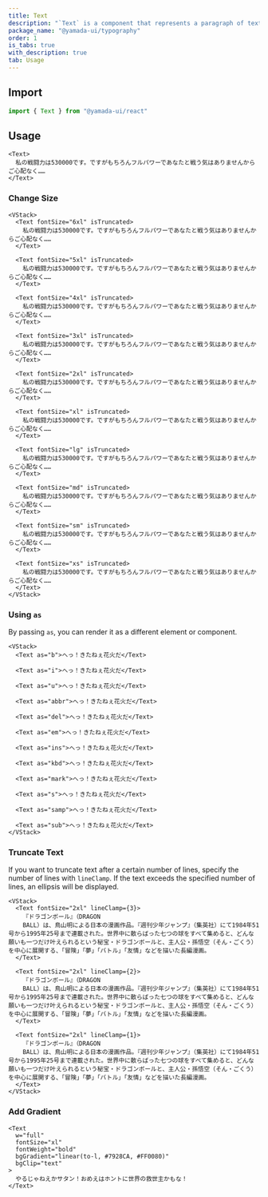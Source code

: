 ```yaml
---
title: Text
description: "`Text` is a component that represents a paragraph of text. By default, it renders a `p` element."
package_name: "@yamada-ui/typography"
order: 1
is_tabs: true
with_description: true
tab: Usage
---
```


## Import

```ts
import { Text } from "@yamada-ui/react"
```

## Usage

```tsx
<Text>
  私の戦闘力は530000です。ですがもちろんフルパワーであなたと戦う気はありませんからご心配なく……
</Text>
```

### Change Size

```tsx
<VStack>
  <Text fontSize="6xl" isTruncated>
    私の戦闘力は530000です。ですがもちろんフルパワーであなたと戦う気はありませんからご心配なく……
  </Text>

  <Text fontSize="5xl" isTruncated>
    私の戦闘力は530000です。ですがもちろんフルパワーであなたと戦う気はありませんからご心配なく……
  </Text>

  <Text fontSize="4xl" isTruncated>
    私の戦闘力は530000です。ですがもちろんフルパワーであなたと戦う気はありませんからご心配なく……
  </Text>

  <Text fontSize="3xl" isTruncated>
    私の戦闘力は530000です。ですがもちろんフルパワーであなたと戦う気はありませんからご心配なく……
  </Text>

  <Text fontSize="2xl" isTruncated>
    私の戦闘力は530000です。ですがもちろんフルパワーであなたと戦う気はありませんからご心配なく……
  </Text>

  <Text fontSize="xl" isTruncated>
    私の戦闘力は530000です。ですがもちろんフルパワーであなたと戦う気はありませんからご心配なく……
  </Text>

  <Text fontSize="lg" isTruncated>
    私の戦闘力は530000です。ですがもちろんフルパワーであなたと戦う気はありませんからご心配なく……
  </Text>

  <Text fontSize="md" isTruncated>
    私の戦闘力は530000です。ですがもちろんフルパワーであなたと戦う気はありませんからご心配なく……
  </Text>

  <Text fontSize="sm" isTruncated>
    私の戦闘力は530000です。ですがもちろんフルパワーであなたと戦う気はありませんからご心配なく……
  </Text>

  <Text fontSize="xs" isTruncated>
    私の戦闘力は530000です。ですがもちろんフルパワーであなたと戦う気はありませんからご心配なく……
  </Text>
</VStack>
```

### Using `as`

By passing `as`, you can render it as a different element or component.

```tsx
<VStack>
  <Text as="b">へっ！きたねぇ花火だ</Text>

  <Text as="i">へっ！きたねぇ花火だ</Text>

  <Text as="u">へっ！きたねぇ花火だ</Text>

  <Text as="abbr">へっ！きたねぇ花火だ</Text>

  <Text as="del">へっ！きたねぇ花火だ</Text>

  <Text as="em">へっ！きたねぇ花火だ</Text>

  <Text as="ins">へっ！きたねぇ花火だ</Text>

  <Text as="kbd">へっ！きたねぇ花火だ</Text>

  <Text as="mark">へっ！きたねぇ花火だ</Text>

  <Text as="s">へっ！きたねぇ花火だ</Text>

  <Text as="samp">へっ！きたねぇ花火だ</Text>

  <Text as="sub">へっ！きたねぇ花火だ</Text>
</VStack>
```

### Truncate Text

If you want to truncate text after a certain number of lines, specify the number of lines with `lineClamp`. If the text exceeds the specified number of lines, an ellipsis will be displayed.

```tsx
<VStack>
  <Text fontSize="2xl" lineClamp={3}>
    『ドラゴンボール』（DRAGON
    BALL）は、鳥山明による日本の漫画作品。『週刊少年ジャンプ』（集英社）にて1984年51号から1995年25号まで連載された。世界中に散らばった七つの球をすべて集めると、どんな願いも一つだけ叶えられるという秘宝・ドラゴンボールと、主人公・孫悟空（そん・ごくう）を中心に展開する、「冒険」「夢」「バトル」「友情」などを描いた長編漫画。
  </Text>

  <Text fontSize="2xl" lineClamp={2}>
    『ドラゴンボール』（DRAGON
    BALL）は、鳥山明による日本の漫画作品。『週刊少年ジャンプ』（集英社）にて1984年51号から1995年25号まで連載された。世界中に散らばった七つの球をすべて集めると、どんな願いも一つだけ叶えられるという秘宝・ドラゴンボールと、主人公・孫悟空（そん・ごくう）を中心に展開する、「冒険」「夢」「バトル」「友情」などを描いた長編漫画。
  </Text>

  <Text fontSize="2xl" lineClamp={1}>
    『ドラゴンボール』（DRAGON
    BALL）は、鳥山明による日本の漫画作品。『週刊少年ジャンプ』（集英社）にて1984年51号から1995年25号まで連載された。世界中に散らばった七つの球をすべて集めると、どんな願いも一つだけ叶えられるという秘宝・ドラゴンボールと、主人公・孫悟空（そん・ごくう）を中心に展開する、「冒険」「夢」「バトル」「友情」などを描いた長編漫画。
  </Text>
</VStack>
```

### Add Gradient

```tsx
<Text
  w="full"
  fontSize="xl"
  fontWeight="bold"
  bgGradient="linear(to-l, #7928CA, #FF0080)"
  bgClip="text"
>
  やるじゃねえかサタン！おめえはホントに世界の救世主かもな！
</Text>
```
